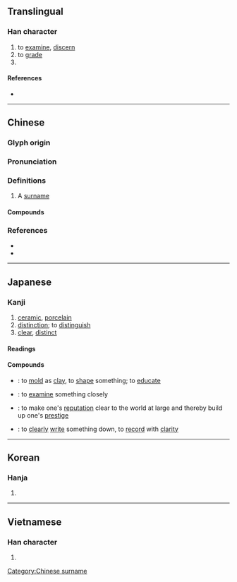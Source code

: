 {{character info/new}}
==Translingual==

===Han character===
{{Han char|rn=98|rad=瓦|as=09|sn=14|four=11117|canj=MGMVN,XMGMV|ids=⿰垔瓦}}

# to [[examine]], [[discern]]
# to [[grade]]
# {{surname|lang=zh}}

====References====
* {{Han ref|kx=0750.230|dkj=21557|dj=1158.360|hdz=21427.140|uh=7504|ud=29956|bh=BAC2|bd=47810}}

----

==Chinese==
{{zh-forms}}

===Glyph origin===
{{Han etym}}

===Pronunciation===
{{zh-pron
|m=zhēn
|c=jan1,zan1
|mn=chin
|mc=y
|oc=y
|cat=
}}

===Definitions===
{{zh-hanzi}}

# A [[surname]]

[[Category:Chinese surname]]

====Compounds====
{{zh-der|推薦甄選|教師甄試|甄別|甄后|甄奇錄異|甄審|甄才品能|甄拔|甄汰|甄煩就簡|甄用|甄藻|甄訓|甄試|甄選|甄陶|陶甄}}

===References===
* {{R:yue:Hanzi}}
* {{R:nan:thcwdq}}

----

==Japanese==

===Kanji===
{{ja-kanji|grade=|rs=瓦09}}

# [[ceramic]], [[porcelain]]
# [[distinction]]; to [[distinguish]]
# [[clear]], [[distinct]]

====Readings====
{{ja-readings
|goon=[[けん]] (ken), {{qualifier|rare}} [[しん]] (shin)
|kanon=[[けん]] (ken), {{qualifier|rare}} [[しん]] (shin)
|kun={{qualifier|rare}} [[すえ]] (sue)
}}

====Compounds====
{{der-top|Compounds}}
* {{ja-r|甄陶|けんとう}}: to [[mold]] as [[clay]], to [[shape]] something; to [[educate]]
* {{ja-r|甄別|けんべつ}}: to [[examine]] something closely
* {{ja-r|甄揚|けんよう}}: to make one's [[reputation]] clear to the world at large and thereby build up one's [[prestige]]
* {{ja-r|甄録|けんろく}}: to [[clearly]] [[write]] something down, to [[record]] with [[clarity]]
{{der-bottom}}

----

==Korean==

===Hanja===
{{ko-hanja|hangeul=[[견]], [[진]]|eumhun=|rv=gyeon, jin|mr=kyŏn, chin|y=kyen, cin}}

# {{defn|lang=ko|sort=瓦09}}

----

==Vietnamese==

===Han character===
{{vi-hantu|[[chân]], [[nhân]]|rs=瓦09}}

# {{defn|lang=vi|sort=瓦09}}